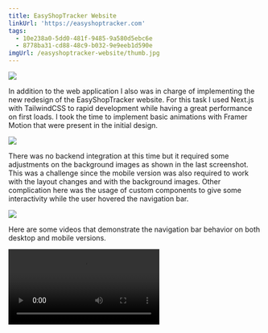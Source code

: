 ```yaml
---
title: EasyShopTracker Website
linkUrl: 'https://easyshoptracker.com'
tags:
  - 10e238a0-5dd0-481f-9485-9a580d5ebc6e
  - 8778ba31-cd88-48c9-b032-9e9eeb1d590e
imgUrl: /easyshoptracker-website/thumb.jpg
---
```


![](/easyshoptracker-website/1.jpg)

In addition to the web application I also was in charge of implementing the new redesign of the EasyShopTracker website. For this task I used Next.js with TailwindCSS to rapid development while having a great performance on first loads. I took the time to implement basic animations with Framer Motion that were present in the initial design.

![](/easyshoptracker-website/2.jpg)

There was no backend integration at this time but it required some adjustments on the background images as shown in the last screenshot. This was a challenge since the mobile version was also required to work with the layout changes and with the background images. Other complication here was the usage of custom components to give some interactivity while the user hovered the navigation bar.

![](/easyshoptracker-website/3.jpg)

Here are some videos that demonstrate the navigation bar behavior on both desktop and mobile versions.

<Video width={1473} height={1152} src="/easyshoptracker-website/easyshoptracker-desktop.mp4" />

<Video width={383} height={839} src="/easyshoptracker-website/easyshoptracker-mobile.mp4" />
